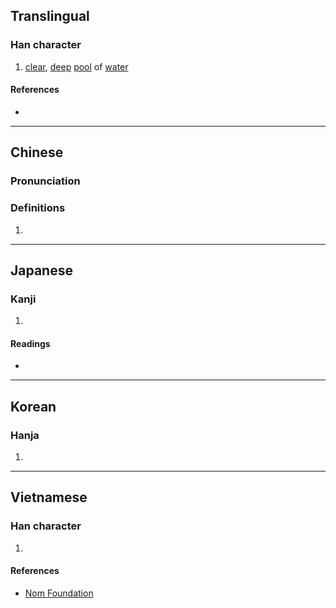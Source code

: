 {{character info/new}}
==Translingual==

===Han character===
{{Han char|rn=85|rad=水|as=05|sn=8|four=32130|canj=ENI,XENI|ids=⿰氵弘}}

# [[clear]], [[deep]] [[pool]] of [[water]]

====References====
* {{Han ref|kx=0616.090|dkj=17288|dj=1009.210|hdz=31597.020|uh=6CD3|ud=27859|bh=AA6C|bd=43628}}

----

==Chinese==
{{zh-forms}}

===Pronunciation===
{{zh-pron
|m=hóng
|c=wang4
|mc=y
|oc=y
|ma=
|cat=n
}}

===Definitions===
{{zh-hanzi}}

# {{rfdef|lang=zh}}

----

==Japanese==

===Kanji===
{{ja-kanji|grade=|rs=水05}}

# {{defn|lang=ja|sort=水05}}

====Readings====
* {{ja-readings|on=[[おう]] (ō)|kun=[[ふかい]] (fukai)}}

----

==Korean==

===Hanja===
{{ko-hanja|hangeul=홍|eumhun=|rv=hong|mr=hong|y=hong}}

# {{defn|lang=ko|sort=水05}}

----

==Vietnamese==

===Han character===
{{vi-readings|rs=水05| hanviet = hoằng}}

# {{defn|lang=vi|sort=水05}}

====References====
*[http://nomfoundation.org/common/nom_details.php?codepoint=6cd3 Nom Foundation]